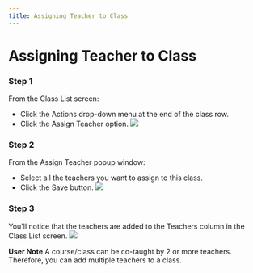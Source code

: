 ```yaml
--- 
title: Assigning Teacher to Class
--- 
```



# Assigning Teacher to Class

### Step 1 

From the Class List screen:
- Click the Actions drop-down menu at the end of the class row.
- Click the Assign Teacher option.
![](/img/ulearning/teacher/class13.png)
### Step 2 

From the Assign Teacher popup window:
- Select all the teachers you want to assign to this class.
- Click the Save button.
![](/img/ulearning/teacher/class14.png)
### Step 3

You'll notice that the teachers are added to the Teachers column in the Class List screen.
![](/img/ulearning/teacher/class15.png)

**User Note** 
A course/class can be co-taught by 2 or more teachers. Therefore, you can add multiple teachers to a class.